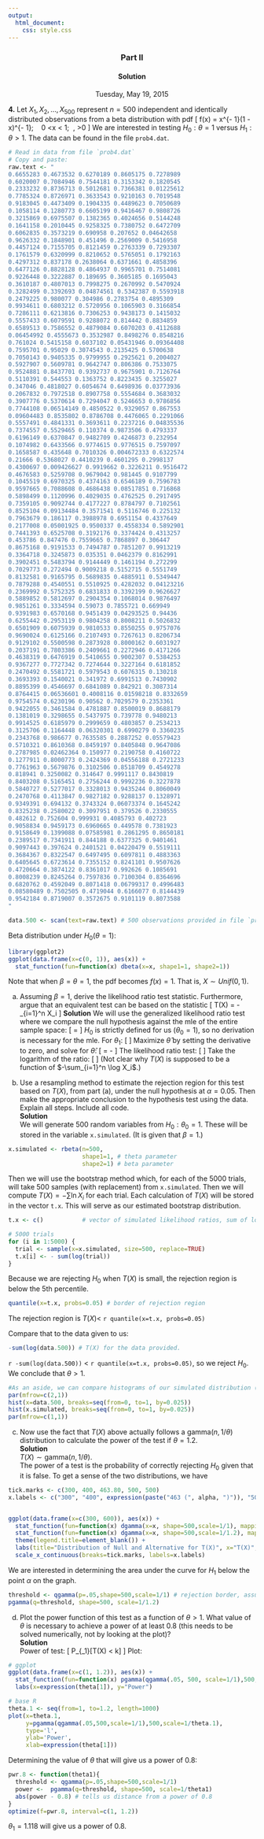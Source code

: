 ```yaml
---
output:
  html_document:
    css: style.css
---
```


<h3 style="text-align:center;">Part II</h3>

<h4 style="text-align:center;">Solution</h4>

<p style="text-align:center;">Tuesday, May 19, 2015</p>

**4.**  Let $X_1, X_2, \dots, X_{500}$ represent $n=500$ independent and identically distributed observations from a beta distribution with pdf
\[
f(x) = \frac{\Gamma(\theta + \beta)}{\Gamma(\theta) \Gamma(\beta)}x^{\theta - 1}(1 - x)^{\beta - 1}; \ \ \ 0 <x < 1; \ \theta, \beta >0
\]
We are interested in testing $H_0: \theta=1$ versus $H_1: \theta > 1$. The data can be found in the file `prob4.dat`.  

```r
# Read in data from file `prob4.dat`
# Copy and paste:
raw.text <- "
0.6655283 0.4673532 0.6270189 0.8605175 0.7278989
0.6020007 0.7084946 0.7544181 0.3153342 0.1820545
0.2333232 0.8736713 0.5012681 0.7366381 0.01225612
0.7785324 0.8726971 0.3633543 0.9210163 0.7019548
0.9183045 0.4473409 0.1904335 0.4489623 0.7050689
0.1058114 0.1280773 0.6605199 0.9416467 0.9808726
0.3215869 0.6975507 0.1382365 0.4024656 0.5144248
0.1641158 0.2010445 0.9258325 0.7380752 0.6472709
0.6062835 0.3573219 0.690958 0.207652 0.04642658
0.9626332 0.1848901 0.451496 0.2569009 0.5416958
0.4457124 0.7155705 0.8121459 0.2763339 0.7293307
0.1761579 0.6320999 0.8210652 0.5765051 0.1792163
0.4297312 0.837178 0.2638064 0.6371661 0.4858396
0.6477126 0.8828128 0.4864937 0.9965701 0.7514081
0.9226448 0.3222887 0.189695 0.3605185 0.1695043
0.3610187 0.4807013 0.7998275 0.2670992 0.5470924
0.3282499 0.3392693 0.04874561 0.5342387 0.5593918
0.2479225 0.980077 0.304986 0.2783754 0.4895309
0.9934611 0.6803212 0.5720956 0.1065903 0.3166854
0.7286111 0.6213816 0.7306253 0.9438173 0.1415032
0.5557433 0.6079591 0.9288072 0.814442 0.8834859
0.6589513 0.7586552 0.4879084 0.6070203 0.4112688
0.06454992 0.4555673 0.3532987 0.8498276 0.8548216
0.761024 0.5415158 0.6037102 0.05431946 0.09364408
0.7595701 0.95029 0.3074543 0.2135425 0.5700638
0.7050143 0.9405335 0.9799955 0.2925621 0.2004027
0.5927907 0.5609781 0.9642747 0.806386 0.7533075
0.9524881 0.8437701 0.9392737 0.9675901 0.7126764
0.5110391 0.544553 0.1363752 0.8223435 0.3255027
0.347046 0.4818027 0.6054674 0.6498936 0.03773936
0.2067832 0.7972518 0.8907758 0.5554684 0.3683032
0.3907776 0.5370614 0.7294047 0.5246653 0.9786856
0.7744108 0.06514149 0.4850522 0.9329057 0.867553
0.09604483 0.8535802 0.8786708 0.4476065 0.2291066
0.5557491 0.4841331 0.3693611 0.2237216 0.04835536
0.7374557 0.5529465 0.110374 0.9873506 0.4793337
0.6196149 0.6370847 0.9482709 0.4246873 0.232954
0.1074982 0.6433566 0.9774615 0.9776515 0.7597097
0.1658587 0.435648 0.7010326 0.004672333 0.6322574
0.21666 0.5368027 0.4410239 0.4601295 0.2998137
0.4300697 0.009426627 0.9919662 0.3226211 0.9516472
0.4676583 0.5259708 0.9679042 0.981445 0.9107799
0.1045519 0.6970325 0.4374163 0.6546189 0.7596783
0.9597665 0.7088608 0.4686438 0.08517851 0.716868
0.5898499 0.1120996 0.4029035 0.4762525 0.2917495
0.7359105 0.9092744 0.4177227 0.8784797 0.7102561
0.8525104 0.09134484 0.3571541 0.5116746 0.225132
0.7963679 0.186117 0.3988978 0.6951154 0.4337649
0.2177008 0.05001925 0.9500337 0.4558334 0.5892901
0.7441393 0.6525708 0.3192176 0.3374424 0.4313257
0.453786 0.847476 0.7559665 0.7868897 0.306447
0.8675168 0.9191533 0.7494787 0.7851207 0.9913219
0.3364718 0.3245873 0.035351 0.0462379 0.8162991
0.3902451 0.5483794 0.9144449 0.1461194 0.272299
0.7029773 0.272494 0.9009218 0.5152715 0.5551749
0.8132581 0.9165795 0.5689835 0.4885911 0.5349447
0.7879288 0.4540551 0.5510925 0.4282032 0.04123216
0.2369992 0.5752325 0.6831833 0.3392199 0.9626627
0.5889852 0.5812697 0.2904354 0.1068014 0.9876497
0.9851261 0.3334594 0.59073 0.7855721 0.669949
0.9391983 0.6570168 0.9451439 0.04293525 0.94436
0.6255442 0.2953119 0.9804258 0.8008211 0.5026832
0.6501909 0.6075939 0.9810533 0.8550255 0.9757076
0.9690024 0.6125166 0.2107493 0.7267613 0.8206734
0.9129102 0.5500598 0.2873928 0.8000162 0.6031927
0.2037191 0.7803386 0.2409661 0.2272946 0.4171266
0.4638319 0.6476919 0.5410655 0.9002307 0.5384253
0.9367277 0.7727342 0.7274644 0.3227164 0.6181852
0.2470492 0.5581721 0.5979543 0.6076315 0.130218
0.3693393 0.1540021 0.341972 0.6991513 0.7430902
0.8895399 0.4546697 0.6841089 0.842921 0.3087314
0.8764415 0.06536601 0.4008116 0.01598218 0.8332659
0.9754574 0.6230196 0.90562 0.7029579 0.2353361
0.9422055 0.3461584 0.4781887 0.8500019 0.8688179
0.1381019 0.3298655 0.5437975 0.739778 0.9480213
0.9914525 0.6185979 0.2999659 0.4803857 0.2534213
0.3125706 0.1164448 0.06320301 0.6990279 0.3360235
0.2343768 0.986677 0.7635585 0.2887252 0.05579423
0.5710321 0.8610368 0.8459197 0.8405848 0.9647086
0.2787985 0.02462364 0.150977 0.2190758 0.4160722
0.1277911 0.8000773 0.2424369 0.04556188 0.2721233
0.7761963 0.5679876 0.3102506 0.8518709 0.4549278
0.818941 0.3250082 0.314647 0.9991117 0.8430819
0.8403208 0.5165451 0.2756244 0.9992236 0.3227878
0.5840727 0.5277017 0.3328013 0.9435244 0.8060049
0.2470768 0.4113847 0.9827182 0.9288137 0.1328971
0.9349391 0.694132 0.3743324 0.06073374 0.1645242
0.8325238 0.2580022 0.3097951 0.379526 0.2330555
0.482612 0.752604 0.999931 0.4085793 0.402723
0.9058834 0.9459173 0.6960665 0.449578 0.7381923
0.9158649 0.1399088 0.07585981 0.2861295 0.8650181
0.2389517 0.7341911 0.844188 0.6377325 0.9401461
0.9097443 0.397624 0.2401521 0.04220479 0.5519111
0.3684367 0.8322547 0.6497495 0.6097811 0.4883363
0.6405645 0.6723614 0.7355152 0.8241101 0.9507626
0.4720664 0.3874122 0.8361017 0.992626 0.1085691
0.8008239 0.8245264 0.7597836 0.7100304 0.8364696
0.6820762 0.4592049 0.8071418 0.06799317 0.4996483
0.08580489 0.7502505 0.4719044 0.6166077 0.8144439
0.9542184 0.8719007 0.3572675 0.9101119 0.8073588
"

data.500 <- scan(text=raw.text) # 500 observations provided in file `prob4.dat`
```

Beta distribution under $H_0 (\theta=1)$:
```r
library(ggplot2)
ggplot(data.frame(x=c(0, 1)), aes(x)) + 
  stat_function(fun=function(x) dbeta(x=x, shape1=1, shape2=1))
```

Note that when $\beta=\theta=1$, the pdf becomes $f(x)=1$.  That is, $X \sim Unif(0,1)$.

a) Assuming $\beta=1$, derive the likelihood ratio test statistic.  Furthermore, argue that an equivalent test can be based on the statistic
\[
T(X) = - \sum_{i=1}^n \ln X_i
\]
**Solution**  We will use the generalized likelihood ratio test where we compare the null hypothesis against the mle of the entire sample space:
\[
\Lambda = \frac{\max_{\theta \in \omega_0} L(\theta)}{\max_{\theta \in \Omega} L(\theta)}
\]
$H_0$ is strictly defined for us ($\theta_0=1$), so no derivation is necessary for the mle.  For $\theta_1$:
\[
\begin{align*}
L(\theta, \beta=1) &= \prod_{i=1}^n \frac{\Gamma(\theta + 1)}{\Gamma(\theta) \Gamma(1)}x_i^{\theta - 1}(1 - x_i)^{1 - 1} \\
  &= \prod_{i=1}^n \frac{([\theta + 1] -1)!}{(\theta - 1)! \cdot (1-1)!}x_i^{\theta - 1}\cdot 1 \\
  &= \prod_{i=1}^n \theta x^{\theta - 1} \\  
\log\big[L(\theta, \beta=1)\big] &= \log \bigg[\prod_{i=1}^n \theta x_i^{\theta - 1} \bigg] \\
\ell (\theta, \beta=1) &= \sum_{i=1}^n \log \big(\theta x_i^{\theta - 1} \big) \\
  &= \sum_{i=1}^n \big[\log \theta + \log x_i^{\theta - 1} \big] \\
  &= n \log \theta + (\theta - 1) \sum_{i=1}^n \log x_i \\
\frac{\partial \ell}{\partial \theta} &= \frac{n}{\hat{\theta}} + \sum_{i=1}^n \log \theta \\
\end{align*}
\]
Maximize $\hat{\theta}$ by setting the derivative to zero, and solve for $\hat{\theta}$:
\[
\hat{\theta} = - \frac{n}{\sum_{i=1}^n \log X_i}
\]
The likelihood ratio test:
\[
\begin{align*}
\Lambda &= \frac{\prod_{i=1}^n \frac{\Gamma(\theta_0 + 1)}{\Gamma(\theta_0) \Gamma(1)}x_i^{\theta_0 - 1}(1 - x_i)^{1 - 1}}{\prod_{i=1}^n \frac{\Gamma(\hat{\theta} + 1)}{\Gamma(\hat{\theta}) \Gamma(1)}x_i^{\hat{\theta} - 1}(1 - x_i)^{1 - 1}} \\
& \\
  &= \frac{\prod_{i=1}^n \frac{\Gamma(1 + 1)}{\Gamma(1) \Gamma(1)}x_i^{1 - 1} \cdot 1}{ \left(\frac{\Gamma(\hat{\theta} + 1)}{\Gamma(\hat{\theta}) \Gamma(1)} \right)^n \prod_{i=1}^n x_i^{\hat{\theta} - 1} \cdot 1} \\
    &= \frac{1}{\hat{\theta}^n \prod_{i=1}^n x_i^{\hat{\theta} - 1}} \\
\end{align*}
\]
Take the logarithm of the ratio:
\[
\begin{align*}
\log \Lambda &= \log \left( \frac{1}{\hat{\theta}^n \prod_{i=1}^n x_i^{\hat{\theta} - 1}} \right)  \\
  &= \log 1 - (\log \hat{\theta}^n + \log  \prod_{i=1}^n x_i^{\hat{\theta} - 1}) \\
  &= 0 - n \log \hat{\theta} - (\hat{\theta} - 1) \sum_{i=1}^n \log x_i \\
  &= - n \log \hat{\theta} - \hat{\theta} \sum_{i=1}^n \log x_i + \sum_{i=1}^n \log x_i \\
  &= - n \log \hat{\theta} - \left(- \frac{n}{\sum_{i=1}^n \log x_i}\right) \sum_{i=1}^n \log x_i  + \sum_{i=1}^n \log x_i \\
  &= - n \log \hat{\theta} + n + \sum_{i=1}^n \log x_i \\
\end{align*}
\]
(Not clear why $T(X)$ is supposed to be a function of $-\sum_{i=1}^n \log X_i$.)

b) Use a resampling method to estimate the rejection region for this test based on $T(X)$, from part (a), under the null hypothesis at $\alpha = 0.05$.  Then make the appropriate conclusion to the hypothesis test using the data.  Explain all steps.  Include all code.  
**Solution**  
We will generate 500 random variables from $H_0: \theta_0=1$.  These will be stored in the variable `x.simulated`.  (It is given that $\beta=1$.)  
```r
x.simulated <- rbeta(n=500, 
                     shape1=1, # theta parameter
                     shape2=1) # beta parameter
```

Then we will use the bootstrap method which, for each of the 5000 trials, will take 500 samples (with replacement) from `x.simulated`.  Then we will compute $T(X) = - \sum \ln X_i$ for each trial.  Each calculation of $T(X)$ will be stored in the vector `t.x`.  This will serve as our estimated bootstrap distribution.
```r
t.x <- c()           # vector of simulated likelihood ratios, sum of log(x)

# 5000 trials
for (i in 1:5000) {
  trial <- sample(x=x.simulated, size=500, replace=TRUE)
  t.x[i] <- - sum(log(trial))
}
```

Because we are rejecting $H_0$ when $T(X)$ is small, the rejection region is below the 5th percentile.
```r
quantile(x=t.x, probs=0.05) # border of rejection region
```
The rejection region is $T(X) <$ `r quantile(x=t.x, probs=0.05)`

Compare that to the data given to us:
```r
-sum(log(data.500)) # T(X) for the data provided.
```
`r -sum(log(data.500))` $<$ `r quantile(x=t.x, probs=0.05)`, so we reject $H_0$.  We conclude that $\theta > 1$.

```r
#As an aside, we can compare histograms of our simulated distribution (`x.simulated`) and that of the data given to us
par(mfrow=c(2,1))
hist(x=data.500, breaks=seq(from=0, to=1, by=0.025))
hist(x.simulated, breaks=seq(from=0, to=1, by=0.025))
par(mfrow=c(1,1))
```


c) Now use the fact that $T(X)$ above actually follows a $\text{gamma}(n, 1/\theta)$ distribution to calculate the power of the test if $\theta = 1.2$.  
**Solution**  
$T(X) \sim \text{gamma}(n, 1/\theta)$.  
The power of a test is the probability of correctly rejecting $H_0$ given that it is false.  To get a sense of the two distributions, we have
```r
tick.marks <- c(300, 400, 463.80, 500, 500)
x.labels <- c("300", "400", expression(paste("463 (", alpha, ")")), "500","500")


ggplot(data.frame(x=c(300, 600)), aes(x)) + 
  stat_function(fun=function(x) dgamma(x=x, shape=500,scale=1/1), mapping=aes(linetype="Null")) +
  stat_function(fun=function(x) dgamma(x=x, shape=500,scale=1/1.2), mapping=aes(linetype="Alternative")) +
  theme(legend.title=element_blank()) +
  labs(title="Distribution of Null and Alternative for T(X)", x="T(X)", y="Density") +
  scale_x_continuous(breaks=tick.marks, labels=x.labels)
```
We are interested in determining the area under the curve for $H_1$ below the point $\alpha$ on the graph.  
```r
threshold <- qgamma(p=.05,shape=500,scale=1/1) # rejection border, assuming H0
pgamma(q=threshold, shape=500, scale=1/1.2)
```


d) Plot the power function of this test as a function of $\theta > 1$.  What value of $\theta$ is necessary to achieve a power of at least $0.8$ (this needs to be solved numerically, not by looking at the plot)?  
**Solution**  
Power of test:
\[
P_{\theta_1}[T(X) < k]
\]
Plot:
```r
# ggplot
ggplot(data.frame(x=c(1, 1.2)), aes(x)) + 
  stat_function(fun=function(x) pgamma(qgamma(.05, 500, scale=1/1),500, scale=1/x)) +
  labs(x=expression(theta[1]), y="Power")

# base R
theta.1 <- seq(from=1, to=1.2, length=1000)
plot(x=theta.1, 
     y=pgamma(qgamma(.05,500,scale=1/1),500,scale=1/theta.1), 
     type='l',
     ylab='Power', 
     xlab=expression(theta[1]))
```

Determining the value of $\theta$ that will give us a power of $0.8$:
```r
pwr.8 <- function(theta1){
  threshold <- qgamma(p=.05,shape=500,scale=1/1)
  power <-  pgamma(q=threshold, shape=500, scale=1/theta1)
  abs(power - 0.8) # tells us distance from a power of 0.8
}
optimize(f=pwr.8, interval=c(1, 1.2))
```
$\theta_1=1.118$ will give us a power of $0.8$.
